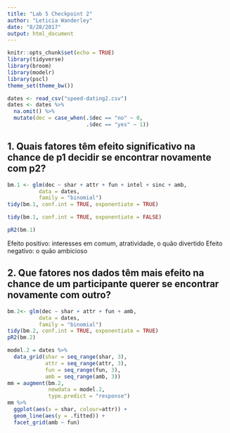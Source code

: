 ```yaml
---
title: "Lab 5 Checkpoint 2"
author: "Leticia Wanderley"
date: "8/28/2017"
output: html_document
---
```


```r
knitr::opts_chunk$set(echo = TRUE)
library(tidyverse)
library(broom)
library(modelr)
library(pscl)
theme_set(theme_bw())

dates <- read_csv("speed-dating2.csv")
dates <- dates %>% 
  na.omit() %>%
  mutate(dec = case_when(.$dec == "no" ~ 0, 
                         .$dec == "yes" ~ 1))
```

## 1. Quais fatores têm efeito significativo na chance de p1 decidir se encontrar novamente com p2? 

```r
bm.1 <- glm(dec ~ shar + attr + fun + intel + sinc + amb, 
          data = dates, 
          family = "binomial")
tidy(bm.1, conf.int = TRUE, exponentiate = TRUE)
```

```r
tidy(bm.1, conf.int = TRUE, exponentiate = FALSE)
```

```r
pR2(bm.1)
```

Efeito positivo: interesses em comum, atratividade, o quão divertido
Efeito negativo: o quão ambicioso

## 2. Que fatores nos dados têm mais efeito na chance de um participante querer se encontrar novamente com outro?

```r
bm.2<- glm(dec ~ shar + attr + fun + amb, 
          data = dates, 
          family = "binomial")
tidy(bm.2, conf.int = TRUE, exponentiate = TRUE)
pR2(bm.2)
```

```r
model.2 = dates %>% 
  data_grid(shar = seq_range(shar, 3), 
            attr = seq_range(attr, 3),
            fun = seq_range(fun, 3),
            amb = seq_range(amb, 3))
mm = augment(bm.2, 
             newdata = model.2, 
             type.predict = "response")
mm %>% 
  ggplot(aes(x = shar, colour=attr)) + 
  geom_line(aes(y = .fitted)) +
  facet_grid(amb ~ fun)
```
